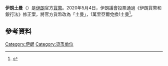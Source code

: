 {{Infobox currency
| currency_name_in_local =土曼
| image_1 =Iran AH1314 (c.1896) 10 Toman.jpg
| image_title_1 = 10土曼的金幣，[[伊斯蘭曆|伊斯蘭曆]]1314年（約對應到公曆1896年）發行，圖中人像為[[卡扎爾王朝|卡扎爾王朝]]的第五任國王[[穆扎法爾丁·沙|穆扎法爾丁·沙]]
| alt1 =
| iso_code =
| issuing_authority = 伊朗
| issuing_authority_website =
| date_of_introduction = 
| date_of_introduction_source =
| using_countries = {{flag|Iran}}
| inflation_rate =
| inflation_source_date = ''[https://www.cia.gov/library/publications/the-world-factbook/fields/2092.html The World Factbook]'', 2010 est.
| subunit_ratio_1 = {{frac|1|10000}}
| subunit_name_1 = 第納爾（曾經使用）
| subunit_ratio_2 = {{frac|1|10}}
| subunit_name_2 = [[伊朗里亞爾|里亞爾]]
| symbol =
| symbol_subunit_1 =
| nickname =
| nickname_subunit_1 =
| plural =
| plural_subunit_1 =
| frequently_used_coins = {{frac|1|5}}、{{frac|1|2}}、1、2、5、10 和 25
| rarely_used_coins =
| frequently_used_banknotes =1,000；2,000；5,000；10,000；50,000 和 100,000
| rarely_used_banknotes =
}}

'''伊朗土曼'''（{{Lang-en|Toman}}）是[[伊朗|伊朗]]官方[[貨幣|貨幣]]。2020年5月4日，伊朗議會投票通過《伊朗貨幣和銀行法》修正案，將官方貨幣改為「土曼」，1萬里亞爾兌換1土曼<ref>{{Cite web|title=伊朗官方货币变更为土曼|url=http://www.xinhuanet.com/world/2020-05/05/c_1125943829.htm|accessdate=2021-04-15|author=陈霖|work=|publisher=新华网|language=zh-hans|archiveurl=https://web.archive.org/web/20200918053424/http://www.xinhuanet.com/world/2020-05/05/c_1125943829.htm|archivedate=2020-09-18}}</ref>。{{notelist}}

==參考資料==
{{Portal|伊朗|钱币学}}
{{Reflist}}
{{貨幣小作品}}

{{DEFAULTSORT:Iranian Toman}}
[[Category:伊朗|Category:伊朗]]
[[Category:货币单位|Category:货币单位]]